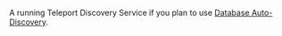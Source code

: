 A running Teleport Discovery Service if you plan to use [Database
Auto-Discovery](./../../database-access/guides/aws-discovery.mdx).
